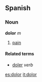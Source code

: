 ==Spanish==
===Noun===
'''dolor''' ''m''

# [[pain]]

====Related terms====
*[[doler]] ''verb''

[[es:dolor]]
[[it:dolor]]